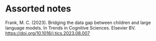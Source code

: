 # Assorted notes

Frank, M. C. (2023). Bridging the data gap between children and large language models. In Trends in Cognitive Sciences. Elsevier BV. https://doi.org/10.1016/j.tics.2023.08.007
